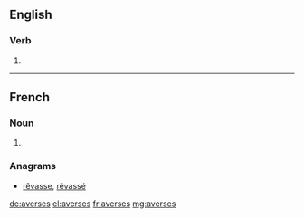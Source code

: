 ==English==

===Verb===
{{head|en|verb form}}

# {{en-third-person singular of|averse}}

----

==French==

===Noun===
{{head|fr|plural|g=f}}

# {{plural of|averse|lang=fr}}

===Anagrams===
* [[rêvasse#French|rêvasse]], [[rêvassé#French|rêvassé]]

[[de:averses]]
[[el:averses]]
[[fr:averses]]
[[mg:averses]]